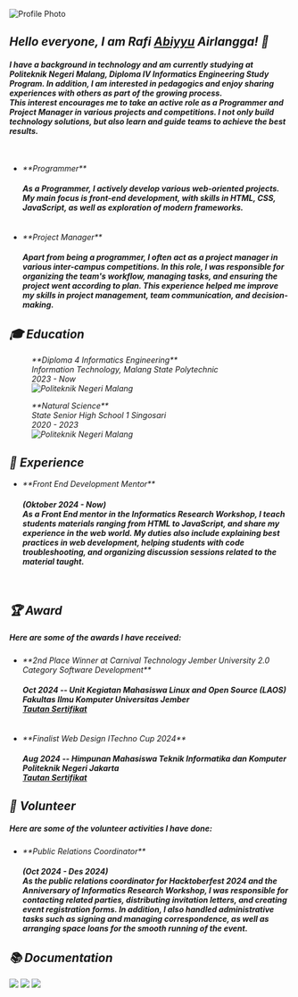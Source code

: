 <img
  src="/rafi-abiyyu-airlangga.jpeg"
  alt="Profile Photo"
  class="h-40 w-40 rounded-full transition-all duration-500 ease-in-out lg:hover:scale-125"
/>
<i class="fa-solid fa-asterisk mt-4 text-xl font-normal" />
<h2 class="mt-4 text-3xl font-bold">
  Hello everyone, I am Rafi <u>Abiyyu</u> Airlangga! 👋
</h2>
<h4 class="mt-4">
  I have a background in technology and am currently studying at Politeknik
  Negeri Malang, Diploma IV Informatics Engineering Study Program. In addition,
  I am interested in pedagogics and enjoy sharing experiences with others as
  part of the growing process.
  <br />
  This interest encourages me to take an active role as a Programmer and Project
  Manager in various projects and competitions. I not only build technology
  solutions, but also learn and guide teams to achieve the best results.
</h4>
<br />
<ul class="ml-4 list-disc">
  <li>**Programmer**</li>
  <h4>
    As a Programmer, I actively develop various web-oriented projects. My main
    focus is front-end development, with skills in HTML, CSS, JavaScript, as
    well as exploration of modern frameworks.
  </h4>
  <br />
  <li>**Project Manager**</li>
  <h4>
    Apart from being a programmer, I often act as a project manager in various
    inter-campus competitions. In this role, I was responsible for organizing
    the team's workflow, managing tasks, and ensuring the project went according
    to plan. This experience helped me improve my skills in project management,
    team communication, and decision-making.
  </h4>
</ul>

<h2 class="mt-12 text-2xl font-bold">🎓 Education</h2>
<figure class="mt-4 grid grid-cols-1 rounded-lg bg-slate-50 px-6 py-4 text-slate-900 lg:grid-cols-2">
  <figcaption>
    **Diploma 4 Informatics Engineering** <br />
    Information Technology, Malang State Polytechnic <br />
    2023 - Now
  </figcaption>
  <span class="flex items-center justify-end">
    <img
      src="/politeknik-negeri-malang.png"
      alt="Politeknik Negeri Malang"
      class="hidden h-20 object-cover lg:inline"
    />
  </span>
</figure>
<figure class="mt-4 grid grid-cols-1 rounded-lg bg-slate-50 py-4 pl-6 pr-8 text-slate-900 lg:grid-cols-2">
  <figcaption>
    **Natural Science** <br />
    State Senior High School 1 Singosari <br />
    2020 - 2023
  </figcaption>
  <span class="flex items-center justify-end">
    <img
      src="/sman-1-singosari.png"
      alt="Politeknik Negeri Malang"
      class="hidden h-20 object-cover lg:inline"
    />
  </span>
</figure>

<h2 class="mt-12 text-2xl font-bold">🏢 Experience</h2>
<ul class="ml-4 mt-4 list-disc">
  <li>**Front End Development Mentor**</li>
  <h4>
    (Oktober 2024 - Now) <br />
    As a Front End mentor in the Informatics Research Workshop, I teach students
    materials ranging from HTML to JavaScript, and share my experience in the
    web world. My duties also include explaining best practices in web
    development, helping students with code troubleshooting, and organizing
    discussion sessions related to the material taught.
  </h4>
  <br />
</ul>

<h2 class="mt-12 text-2xl font-bold">🏆 Award</h2>
<h5 class="mt-4">Here are some of the awards I have received:</h5>
<ul class="ml-4 mt-4 list-disc">
  <li>
    **2nd Place Winner at Carnival Technology Jember University 2.0 Category
    Software Development**
  </li>
  <h4>
    Oct 2024 -- Unit Kegiatan Mahasiswa Linux and Open Source (LAOS) Fakultas
    Ilmu Komputer Universitas Jember <br />
    <a
      href="https://www.linkedin.com/in/rafiabiyyuairlangga/overlay/honors/680611558/multiple-media-viewer/?profileId=ACoAAEGhngcBWPGs_Etk0yBSoae-FH3T92UD0z0&treasuryMediaId=1731552432073"
      target="_blank"
      class="w-fit italic text-slate-900 underline transition-all duration-300 ease-in-out lg:hover:text-slate-600"
    >
      Tautan Sertifikat
    </a>
  </h4>
  <br />
  <li>**Finalist Web Design ITechno Cup 2024**</li>
  <h4>
    Aug 2024 -- Himpunan Mahasiswa Teknik Informatika dan Komputer Politeknik
    Negeri Jakarta <br />
    <a
      href="https://www.linkedin.com/in/rafiabiyyuairlangga/overlay/honors/1268660559/multiple-media-viewer/?profileId=ACoAAEGhngcBWPGs_Etk0yBSoae-FH3T92UD0z0&treasuryMediaId=1723550546416"
      target="_blank"
      class="w-fit italic text-slate-900 underline transition-all duration-300 ease-in-out lg:hover:text-slate-600"
    >
      Tautan Sertifikat
    </a>
  </h4>
</ul>

<h2 class="mt-12 text-2xl font-bold">🌱 Volunteer</h2>
<h5 class="mt-4">Here are some of the volunteer activities I have done:</h5>
<ul class="ml-4 mt-4 list-disc">
  <li>**Public Relations Coordinator**</li>
  <h4>
    (Oct 2024 - Des 2024) <br />
    As the public relations coordinator for Hacktoberfest 2024 and the
    Anniversary of Informatics Research Workshop, I was responsible for
    contacting related parties, distributing invitation letters, and creating
    event registration forms. In addition, I also handled administrative tasks
    such as signing and managing correspondence, as well as arranging space
    loans for the smooth running of the event.
  </h4>
</ul>

<h2 class="mt-12 text-2xl font-bold">📚 Documentation</h2>
<section class="mt-4 grid grid-cols-1 gap-4 lg:grid-cols-3">
  <img
    src="/penghargaan.jpg"
    class="h-full rounded-md object-cover transition-all duration-300 ease-in-out lg:hover:scale-105"
  />
  <img
    src="/sukarelawan.jpeg"
    class="h-full rounded-md object-cover transition-all duration-300 ease-in-out lg:hover:scale-105"
  />
  <img
    src="/juri-stimata.jpeg"
    class="h-full rounded-md object-cover transition-all duration-300 ease-in-out lg:hover:scale-105"
  />
</section>